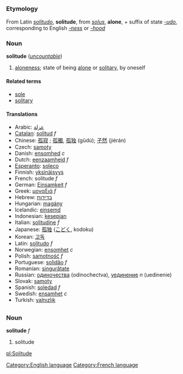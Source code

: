 =={{en}}==
[[Category:English language]]
===Etymology===
From Latin ''[[solitudo]]'', '''solitude''', from ''[[solus]]'', '''alone''', + suffix of state ''[[-udo]]'', corresponding to English ''[[-ness]]'' or ''[[-hood]]''

===Noun===
'''solitude''' (''[[uncountable]]'')

# [[aloneness]]; state of being [[alone]] or [[solitary]], by oneself

====Related terms====
*[[sole]]
*[[solitary]]

====Translations====
*Arabic: [[عزلة]]
*[[Catalan]]: [[solitud]] ''f''
*Chinese: [[孤寂]]<!-- gūjì or gūnìng -->; [[孤獨]], [[孤独]] (gūdú); [[孑然]] (jiérán)
*Czech: [[samoty]]
*Danish: [[ensomhed]] ''c''
*Dutch: [[eenzaamheid]] ''f''
*[[Esperanto]]: [[soleco]]
*Finnish: [[yksinäisyys]]
*French: solitude ''f''
*German: [[Einsamkeit]] ''f''
*Greek: [[μοναξιά]] ''f''
*Hebrew: [[בדידות]]
*Hungarian: [[magány]]
*Icelandic: [[einsemd]]
*Indonesian: [[kesepian]]
*Italian: [[solitudine]] ''f''
*Japanese: [[孤独]] ([[こどく]], kodoku)
*Korean: [[고독]]
*Latin: [[solitudo]] ''f''
*Norwegian: [[ensomhet]] ''c''<!-- but m or f? -->
*Polish: [[samotność]] ''f''
*Portuguese: [[solidão]] ''f''
*Romanian: [[singurătate]]
*Russian: [[одиночества]] <!-- n? -->(odinochectva), [[уединение]] ''n'' (uedinenie)
*Slovak: [[samoty]]
*Spanish: [[soledad]] ''f''
*Swedish: [[ensamhet]] ''c''
*Turkish: [[yalnızlık]]

=={{fr}}==
[[Category:French language]]
===Noun===
'''solitude''' ''f''

# solitude

[[pl:Solitude]]